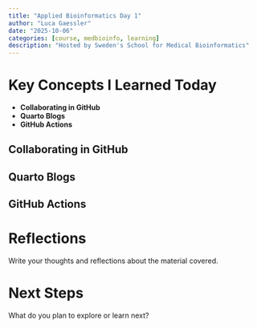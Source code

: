 ```yaml
---
title: "Applied Bioinformatics Day 1"
author: "Luca Gaessler"
date: "2025-10-06"
categories: [course, medbioinfo, learning]
description: "Hosted by Sweden's School for Medical Bioinformatics"
---
```


# Key Concepts I Learned Today

- **Collaborating in GitHub**
- **Quarto Blogs**
- **GitHub Actions**

## Collaborating in GitHub

## Quarto Blogs

## GitHub Actions

# Reflections

Write your thoughts and reflections about the material covered.

# Next Steps

What do you plan to explore or learn next?